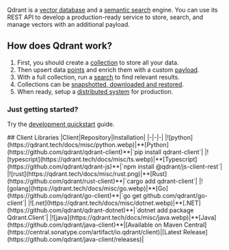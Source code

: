 Qdrant is a [vector database](https://qdrant.tech/documentation/overview/) and a [semantic search](https://qdrant.tech/documentation/overview/vector-search/) engine. You can use its REST API to develop a production-ready service to store, search, and manage vectors with an additional payload. 

## How does Qdrant work?

1. First, you should create a [collection](/api-reference/collections/the-collection-object) to store all your data. 
2. Then upsert data [points](/api-reference/points/upsert-points) and enrich them with a custom [payload](/api-reference/points/set-payload).
3. With a full collection, run a [search](/api-reference/search/points) to find relevant results.
4. Collections can be [snapshotted, downloaded and restored](/api-reference/snapshots/list-snapshots).
5. When ready, setup a [distributed system](/api-reference/distributed/create-shard-key) for production.

### Just getting started?
Try the [development quickstart](https://qdrant.tech/documentation/quick-start/) guide.

<Aside>
## Client Libraries
|Client|Repository|Installation|
|-|-|-|
|![python](https://qdrant.tech/docs/misc/python.webp)|**[Python](https://github.com/qdrant/qdrant-client)**|`pip install qdrant-client`|
|![typescript](https://qdrant.tech/docs/misc/ts.webp)|**[Typescript](https://github.com/qdrant/qdrant-js)**|`npm install @qdrant/js-client-rest`|
|![rust](https://qdrant.tech/docs/misc/rust.png)|**[Rust](https://github.com/qdrant/rust-client)**|`cargo add qdrant-client`|
|![golang](https://qdrant.tech/docs/misc/go.webp)|**[Go](https://github.com/qdrant/go-client)**|`go get github.com/qdrant/go-client`|
|![.net](https://qdrant.tech/docs/misc/dotnet.webp)|**[.NET](https://github.com/qdrant/qdrant-dotnet)**|`dotnet add package Qdrant.Client`|
|![java](https://qdrant.tech/docs/misc/java.webp)|**[Java](https://github.com/qdrant/java-client)**|[Available on Maven Central](https://central.sonatype.com/artifact/io.qdrant/client)|[Latest Release](https://github.com/qdrant/java-client/releases)|

</Aside>
